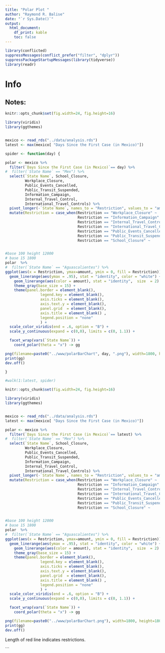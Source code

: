 ```yaml
---
title: "Polar Plot "
author: "Raymond R. Balise"
date: "`r Sys.Date()`"
output: 
  html_document:
    df_print: kable
    toc: false
---
```


```r
library(conflicted)
suppressMessages(conflict_prefer("filter", "dplyr"))
suppressPackageStartupMessages(library(tidyverse))
library(readr)

```

# Info


## Notes:
```r
knitr::opts_chunk$set(fig.width=24, fig.height=16) 

library(viridis)
library(ggthemes)


mexico <- read_rds("../data/analysis.rds")
latest <- max(mexico[ "Days Since the First Case (in Mexico)"])

spider <- function(day) {

polar <- mexico %>% 
  filter(`Days Since the First Case (in Mexico)`== day) %>% 
#  filter(`State Name` == "Mex") %>% 
  select(`State Name`, School_Closure,
         Workplace_Closure,
         Public_Events_Cancelled,
         Public_Transit_Suspended,
         Information_Campaign,
         Internal_Travel_Control,
         International_Travel_Controls) %>% 
  pivot_longer(-`State Name`, names_to = "Restriction", values_to = "amount") %>% 
  mutate(Restriction = case_when(Restriction == "Workplace_Closure" ~              "  Área\nlaboral  ",
                                 Restriction == "Information_Campaign" ~          "   Campaña\ninformativa",
                                 Restriction == "Internal_Travel_Control" ~       " Viajes\n    domésticos",
                                 Restriction == "International_Travel_Controls" ~ " Viajes\n inter.",
                                 Restriction == "Public_Events_Cancelled" ~       " Eventos\npúblicos", 
                                 Restriction == "Public_Transit_Suspended" ~      " Transporte\npúblico",
                                 Restriction == "School_Closure" ~                "Cierre\nde escuelas"))


#base 100 height 12000
# base 15 1800
polar  %>%  
#  filter(`State Name` == "Aguascalientes") %>% 
ggplot(aes(x = Restriction, ymax=amount, ymin = 0, fill = Restriction)) +
  geom_linerange(aes(ymax = .95), stat = "identity", color = "white") +
	geom_linerange(aes(color = amount), stat = "identity",  size  = 2) +
	theme_gray(base_size = 15) +
	theme(panel.border = element_blank(),
				legend.key = element_blank(),
				axis.ticks = element_blank(),
				axis.text.y = element_blank(),
				panel.grid  = element_blank(),
				axis.title = element_blank() ,
				legend.position = "none"
				) +
  scale_color_viridis(end = .6, option = "B") +
  scale_y_continuous(expand = c(0,0), limits = c(0, 1.1)) +  

  facet_wrap(vars(`State Name`)) +
	coord_polar(theta = "x") -> gg

png(filename=paste0("../www/polarBarChart", day, ".png"), width=1800, height=1800)
print(gg)
dev.off()

}

#walk(1:latest, spider)

```


```r
knitr::opts_chunk$set(fig.width=24, fig.height=16) 

library(viridis)
library(ggthemes)


mexico <- read_rds("../data/analysis.rds")
latest <- max(mexico[ "Days Since the First Case (in Mexico)"])

polar <- mexico %>% 
  filter(`Days Since the First Case (in Mexico)`== latest) %>% 
#  filter(`State Name` == "Mex") %>% 
  select(`State Name`, School_Closure,
         Workplace_Closure,
         Public_Events_Cancelled,
         Public_Transit_Suspended,
         Information_Campaign,
         Internal_Travel_Control,
         International_Travel_Controls) %>% 
  pivot_longer(-`State Name`, names_to = "Restriction", values_to = "amount") %>% 
  mutate(Restriction = case_when(Restriction == "Workplace_Closure" ~              "  Área\nlaboral  ",
                                 Restriction == "Information_Campaign" ~          "   Campaña\ninformativa",
                                 Restriction == "Internal_Travel_Control" ~       " Viajes\n    domésticos",
                                 Restriction == "International_Travel_Controls" ~ " Viajes\n inter.",
                                 Restriction == "Public_Events_Cancelled" ~       " Eventos\npúblicos", 
                                 Restriction == "Public_Transit_Suspended" ~      " Transporte\npúblico",
                                 Restriction == "School_Closure" ~                "Cierre\nde escuelas"))


#base 100 height 12000
# base 15 1800
polar  %>%  
#  filter(`State Name` == "Aguascalientes") %>% 
ggplot(aes(x = Restriction, ymax=amount, ymin = 0, fill = Restriction)) +
  geom_linerange(aes(ymax = .95), stat = "identity", color = "white") +
	geom_linerange(aes(color = amount), stat = "identity",  size  = 2) +
	theme_gray(base_size = 15) +
	theme(panel.border = element_blank(),
				legend.key = element_blank(),
				axis.ticks = element_blank(),
				axis.text.y = element_blank(),
				panel.grid  = element_blank(),
				axis.title = element_blank() ,
				legend.position = "none"
				) +
  scale_color_viridis(end = .6, option = "B") +
  scale_y_continuous(expand = c(0,0), limits = c(0, 1.1)) +  

  facet_wrap(vars(`State Name`)) +
	coord_polar(theta = "x") -> gg

png(filename=paste0("../www/polarBarChart.png"), width=1800, height=1800)
print(gg)
dev.off()
```

Length of red line indicates restrictions.















```


